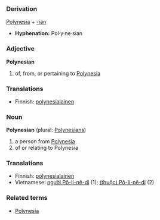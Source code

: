 ===Derivation===
[[Polynesia]] + [[-ian]]

*'''Hyphenation:''' Pol·y·ne·sian

===Adjective===
'''Polynesian'''
# of, from, or pertaining to [[Polynesia]]

===Translations===
*Finnish: [[polynesialainen]]

===Noun===
'''Polynesian''' (plural: [[Polynesians]])
# a person from [[Polynesia]]
# of or relating to Polynesia

===Translations===
*Finnish: [[polynesialainen]]
*Vietnamese: [[người Pô-li-nê-di]] (1); [[Pô-li-nê-di|(thuộc) Pô-li-nê-di]] (2)

===Related terms===
*[[Polynesia]]
